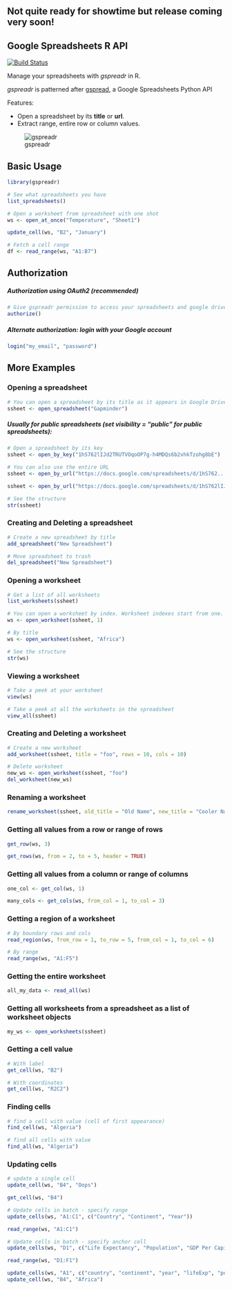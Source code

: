 **Not quite ready for showtime but release coming very soon!**
---

Google Spreadsheets R API
---
[![Build Status](https://travis-ci.org/jennybc/gspreadr.png?branch=master)](https://travis-ci.org/jennybc/gspreadr)

Manage your spreadsheets with *gspreadr* in R. 

*gspreadr* is patterned after [gspread](https://github.com/burnash/gspread), a Google Spreadsheets Python API


Features:

-   Open a spreadsheet by its **title** or **url**.
-   Extract range, entire row or column values.

![gspreadr](figure/gspreadr.png)

Basic Usage
---
```r
library(gspreadr)
```
```r
# See what spreadsheets you have
list_spreadsheets()

# Open a worksheet from spreadsheet with one shot
ws <- open_at_once("Temperature", "Sheet1")

update_cell(ws, "B2", "January")

# Fetch a cell range
df <- read_range(ws, "A1:B7")

```

Authorization
---
##### Authorization using OAuth2 (recommended)
```r
# Give gspreadr permission to access your spreadsheets and google drive
authorize() 
```

##### Alternate authorization: login with your Google account

```r
login("my_email", "password")
```
  
More Examples
---
### Opening a spreadsheet

```r
# You can open a spreadsheet by its title as it appears in Google Drive
ssheet <- open_spreadsheet("Gapminder")
```

##### Usually for public spreadsheets (set visibility = "public" for public spreadsheets): 
```r
# Open a spreadsheet by its key 
ssheet <- open_by_key("1hS762lIJd2TRUTVOqoOP7g-h4MDQs6b2vhkTzohg8bE")

# You can also use the entire URL
ssheet <- open_by_url("https://docs.google.com/spreadsheets/d/1hS762...")
```

```r
ssheet <- open_by_url("https://docs.google.com/spreadsheets/d/1hS762lIJd2TRUTVOqoOP7g-h4MDQs6b2vhkTzohg8bE/pubhtml", visibility = "public")
```

```r
# See the structure
str(ssheet)
```

### Creating and Deleting a spreadsheet

```r
# Create a new spreadsheet by title
add_spreadsheet("New Spreadsheet")

# Move spreadsheet to trash
del_spreadsheet("New Spreadsheet")
```

### Opening a worksheet

```r

# Get a list of all worksheets
list_worksheets(ssheet)

# You can open a worksheet by index. Worksheet indexes start from one.
ws <- open_worksheet(ssheet, 1)

# By title
ws <- open_worksheet(ssheet, "Africa")

# See the structure
str(ws)
```

### Viewing a worksheet
```r
# Take a peek at your worksheet
view(ws)
```
```r
# Take a peek at all the worksheets in the spreadsheet
view_all(ssheet)
```

### Creating and Deleting a worksheet

```r
# Create a new worksheet
add_worksheet(ssheet, title = "foo", rows = 10, cols = 10)

# Delete worksheet
new_ws <- open_worksheet(ssheet, "foo")
del_worksheet(new_ws)
```

### Renaming a worksheet

```r
rename_worksheet(ssheet, old_title = "Old Name", new_title = "Cooler Name")
```

### Getting all values from a row or range of rows

```r
get_row(ws, 3)

get_rows(ws, from = 2, to = 5, header = TRUE)
```

### Getting all values from a column or range of columns
```r
one_col <- get_col(ws, 1)

many_cols <- get_cols(ws, from_col = 1, to_col = 3)
```

### Getting a region of a worksheet
```r

# By boundary rows and cols
read_region(ws, from_row = 1, to_row = 5, from_col = 1, to_col = 6)

# By range
read_range(ws, "A1:F5")
```

### Getting the entire worksheet
```r
all_my_data <- read_all(ws)
```

### Getting all worksheets from a spreadsheet as a list of worksheet objects
```r
my_ws <- open_worksheets(ssheet)
```

### Getting a cell value

```r
# With label
get_cell(ws, "B2")

# With coordinates
get_cell(ws, "R2C2")
```

### Finding cells
```r
# find a cell with value (cell of first appearance)
find_cell(ws, "Algeria")

# find all cells with value
find_all(ws, "Algeria")
```

### Updating cells 
```r
# update a single cell
update_cell(ws, "B4", "Oops")

get_cell(ws, "B4")

# Update cells in batch - specify range
update_cells(ws, "A1:C1", c("Country", "Continent", "Year"))

read_range(ws, "A1:C1")

# Update cells in batch - specify anchor cell
update_cells(ws, "D1", c("Life Expectancy", "Population", "GDP Per Capita"))

read_range(ws, "D1:F1")
```

```r
update_cells(ws, "A1", c("country", "continent", "year", "lifeExp", "pop", "gdpPercap"))
update_cell(ws, "B4", "Africa")
```

